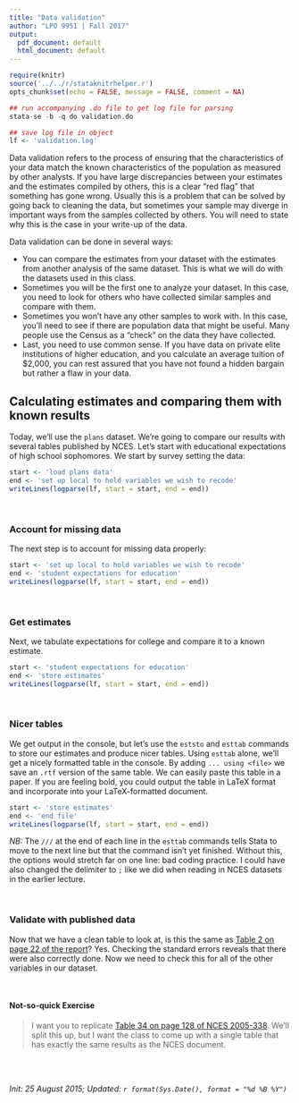 ```yaml
---
title: "Data validation"
author: "LPO 9951 | Fall 2017"
output:
  pdf_document: default
  html_document: default
---
```


```r
require(knitr)
source('../../r/stataknitrhelper.r')
opts_chunk$set(echo = FALSE, message = FALSE, comment = NA)
```

```r
## run accompanying .do file to get log file for parsing
stata-se -b -q do validation.do
```

```r
## save log file in object
lf <- 'validation.log'
```
Data validation refers to the process of ensuring that the
characteristics of your data match the known characteristics of the
population as measured by other analysts. If you have large
discrepancies between your estimates and the estimates compiled by
others, this is a clear "red flag" that something has gone
wrong. Usually this is a problem that can be solved by going back to
cleaning the data, but sometimes your sample may diverge in important
ways from the samples collected by others. You will need to state
why this is the case in your write-up of the data.

Data validation can be done in several ways:

  * You can compare the estimates from your dataset with the estimates
  from another analysis of the same dataset. This is what we will do
  with the datasets used in this class.
  * Sometimes you will be the first one to analyze your dataset. In
  this case, you need to look for others who have collected similar
  samples and compare with them.
  * Sometimes you won't have any other samples to work with. In this
  case, you'll need to see if there are population data that might be
  useful. Many people use the Census as a "check" on the data they
  have collected.
  * Last, you need to use common sense. If you have data on private
    elite institutions of higher education, and you calculate an
    average tuition of $2,000, you can rest assured that you have not
    found a hidden bargain but rather a flaw in your data.

## Calculating estimates and comparing them with known results

Today, we'll use the `plans` dataset. We're going to compare our
results with several tables published by NCES. Let's start with
educational expectations of high school sophomores. We start by survey
setting the data:  

```r
start <- 'load plans data'
end <- 'set up local to hold variables we wish to recode'
writeLines(logparse(lf, start = start, end = end))
```
<br>

### Account for missing data
The next step is to account for missing data properly:

```r
start <- 'set up local to hold variables we wish to recode'
end <- 'student expectations for education'
writeLines(logparse(lf, start = start, end = end))
```

<br>

### Get estimates

Next, we tabulate expectations for college and compare it to a known
estimate. 

```r
start <- 'student expectations for education'
end <- 'store estimates'
writeLines(logparse(lf, start = start, end = end))
```
<br>

### Nicer tables

We get output in the console, but let's use the `eststo` and
`esttab` commands to store our estimates and produce nicer
tables. Using `esttab` alone, we'll get a nicely formatted table in
the console. By adding `... using <file>` we save an `.rtf` version of
the same table. We can easily paste this table in a paper. If you are
feeling bold, you could output the table in LaTeX format and
incorporate into your LaTeX-formatted document.  

```r
start <- 'store estimates'
end <- 'end file' 
writeLines(logparse(lf, start = start, end = end))
```

*NB:* The `///` at the end of each line in the `esttab` commands tells
Stata to move to the next line but that the command isn't yet
finished. Without this, the options would stretch far on one line: bad
coding practice. I could have also changed the delimiter to `;` like
we did when reading in NCES datasets in the earlier lecture.

<br>

### Validate with published data

Now that we have a clean table to look at, is this the same as
[Table 2 on page 22 of the report](http://nces.ed.gov/pubs2005/2005338.pdf#50)?
Yes. Checking the standard errors reveals that there were also
correctly done. Now we need to check this for all of the other
variables in our dataset.  

<br>

#### Not-so-quick Exercise
> I want you to replicate
> [Table 34 on page 128 of NCES 2005-338](http://nces.ed.gov/pubs2005/2005338.pdf#154). We'll
> split this up, but I want the class to come up with a single table
> that has exactly the same results as the NCES document. 

<br><br>

*Init: 25 August 2015; Updated: `r format(Sys.Date(), format = "%d %B %Y")`*

<br>
